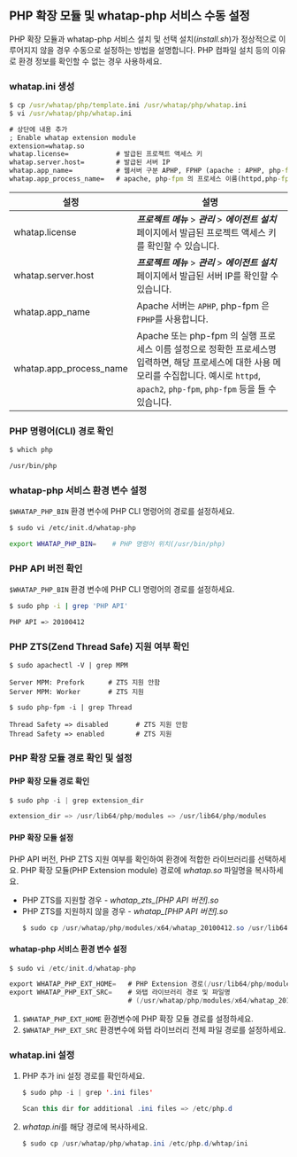 ## PHP 확장 모듈 및 whatap-php 서비스 수동 설정

PHP 확장 모듈과 whatap-php 서비스 설치 및 선택 설치(*install.sh*)가 정상적으로 이루어지지 않을 경우 수동으로 설정하는 방법을 설명합니다. PHP 컴파일 설치 등의 이유로 환경 정보를 확인할 수 없는 경우 사용하세요.

### whatap.ini 생성

```cmd
$ cp /usr/whatap/php/template.ini /usr/whatap/php/whatap.ini
$ vi /usr/whatap/php/whatap.ini

# 상단에 내용 추가
; Enable whatap extension module
extension=whatap.so
whatap.license=            # 발급된 프로젝트 액세스 키
whatap.server.host=        # 발급된 서버 IP
whatap.app_name=           # 웹서버 구분 APHP, FPHP (apache : APHP, php-fpm : FPHP)
whatap.app_process_name=   # apache, php-fpm 의 프로세스 이름(httpd,php-fpm)
```

|설정|설명|
|----|----|
|whatap.license|***프로젝트 메뉴*** > ***관리*** > ***에이전트 설치*** 페이지에서 발급된 프로젝트 액세스 키를 확인할 수 있습니다.|
|whatap.server.host|***프로젝트 메뉴*** > ***관리*** > ***에이전트 설치*** 페이지에서 발급된 서버 IP를 확인할 수 있습니다.|
|whatap.app_name|Apache 서버는 `APHP`, php-fpm 은 `FPHP`를 사용합니다.|
|whatap.app_process_name|Apache 또는 php-fpm 의 실행 프로세스 이름 설정으로 정확한 프로세스명 입력하면, 해당 프로세스에 대한 사용 메모리를 수집합니다. 예시로 `httpd`, `apach2`, `php-fpm`, `php-fpm` 등을 들 수 있습니다.|

### PHP 명령어(CLI) 경로 확인

```bash
$ which php

/usr/bin/php
```

### whatap-php 서비스 환경 변수 설정

`$WHATAP_PHP_BIN` 환경 변수에 PHP CLI 명령어의 경로를 설정하세요.

```bash
$ sudo vi /etc/init.d/whatap-php

export WHATAP_PHP_BIN=    # PHP 명령어 위치(/usr/bin/php)
```

### PHP API 버전 확인

`$WHATAP_PHP_BIN` 환경 변수에 PHP CLI 명령어의 경로를 설정하세요.

```bash
$ sudo php -i | grep 'PHP API'

PHP API => 20100412
```

### PHP ZTS(Zend Thread Safe) 지원 여부 확인

```apacheconf title=apache
$ sudo apachectl -V | grep MPM

Server MPM: Prefork      # ZTS 지원 안함
Server MPM: Worker       # ZTS 지원
```

```apacheconf title=PHP-FPM
$ sudo php-fpm -i | grep Thread

Thread Safety => disabled       # ZTS 지원 안함
Thread Safety => enabled       	# ZTS 지원
```

### PHP 확장 모듈 경로 확인 및 설정

#### PHP 확장 모듈 경로 확인

```java
$ sudo php -i | grep extension_dir

extension_dir => /usr/lib64/php/modules => /usr/lib64/php/modules
```

#### PHP 확장 모듈 설정
PHP API 버전, PHP ZTS 지원 여부를 확인하여 환경에 적합한 라이브러리를 선택하세요. PHP 확장 모듈(PHP Extension module) 경로에 *whatap.so* 파일명을 복사하세요.

* PHP ZTS를 지원할 경우 - *whatap\_zts\_[PHP API 버전].so*
* PHP ZTS를 지원하지 않을 경우 - *whatap_[PHP API 버전].so*
    ```java title='PHP ZTS 지원하지 않을 경우 예시'
    $ sudo cp /usr/whatap/php/modules/x64/whatap_20100412.so /usr/lib64/php/modules/whatap.so
    ```

#### whatap-php 서비스 환경 변수 설정
```java
$ sudo vi /etc/init.d/whatap-php

export WHATAP_PHP_EXT_HOME=   # PHP Extension 경로(/usr/lib64/php/modules)
export WHATAP_PHP_EXT_SRC=    # 와탭 라이브러리 경로 및 파일명
                              # (/usr/whatap/php/modules/x64/whatap_20100412.so)]
```
1. `$WHATAP_PHP_EXT_HOME` 환경변수에 PHP 확장 모듈 경로를 설정하세요.
1. `$WHATAP_PHP_EXT_SRC` 환경변수에 와탭 라이브러리 전체 파일 경로를 설정하세요.

### whatap.ini 설정

1.  PHP 추가 ini 설정 경로를 확인하세요.
    ```java
    $ sudo php -i | grep '.ini files'

    Scan this dir for additional .ini files => /etc/php.d
    ```

1. *whatap.ini*를 해당 경로에 복사하세요.
    ```java
    $ sudo cp /usr/whatap/php/whatap.ini /etc/php.d/whtap/ini
    ```

